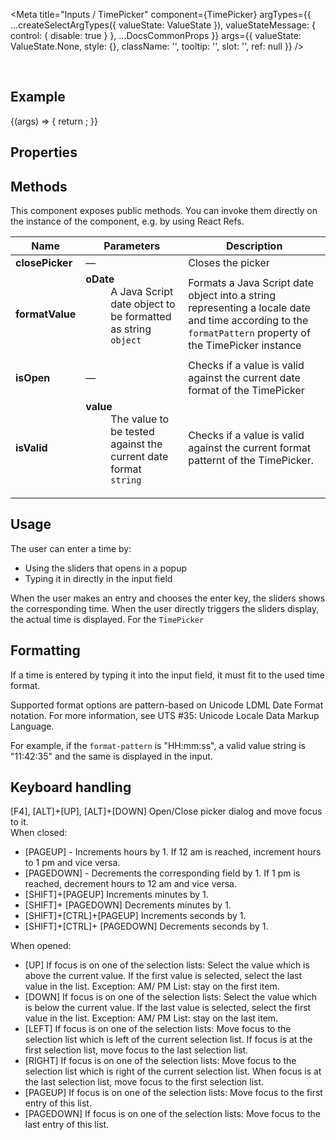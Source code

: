 
<Meta
  title="Inputs / TimePicker"
  component={TimePicker}
  argTypes={{
    ...createSelectArgTypes({ valueState: ValueState }),
    valueStateMessage: { control: { disable: true } },
    ...DocsCommonProps
  }}
  args={{
    valueState: ValueState.None,
    style: {},
    className: '',
    tooltip: '',
    slot: '',
    ref: null
  }}
/>

<DocsHeader />

<br />

## Example

<Canvas>
  <Story name="Default">
    {(args) => {
      return <TimePicker {...args} />;
    }}
  </Story>
</Canvas>

## Properties

<ArgsTable story="." />

## Methods

This component exposes public methods. You can invoke them directly on the instance of the component, e.g. by using React Refs.

| Name            | Parameters                                                                                                                                                           | Description                                                                                                                                                         |
| --------------- | -------------------------------------------------------------------------------------------------------------------------------------------------------------------- | ------------------------------------------------------------------------------------------------------------------------------------------------------------------- |
| **closePicker** | &mdash;                                                                                                                                                              | Closes the picker                                                                                                                                                   |
| **formatValue** | <dl><dt className="methodText">**oDate**</dt><dd className="methodText">A Java Script date object to be formatted as string</dd><dd><code>object</code></dd></dl>    | Formats a Java Script date object into a string representing a locale date and time according to the <code>formatPattern</code> property of the TimePicker instance |
| **isOpen**      | &mdash;                                                                                                                                                              | Checks if a value is valid against the current date format of the TimePicker                                                                                        |
| **isValid**     | <dl><dt className="methodText">**value**</dt><dd className="methodText">The value to be tested against the current date format</dd><dd><code>string</code></dd></dl> | Checks if a value is valid against the current format patternt of the TimePicker.                                                                                   |

## Usage

The user can enter a time by:

- Using the sliders that opens in a popup
- Typing it in directly in the input field

When the user makes an entry and chooses the enter key, the sliders shows the corresponding time. When the user directly triggers the sliders display, the actual time is displayed. For the `TimePicker`

## Formatting

If a time is entered by typing it into the input field, it must fit to the used time format.

Supported format options are pattern-based on Unicode LDML Date Format notation. For more information, see <ui5-link target="_blank" href="http://unicode.org/reports/tr35/#Date_Field_Symbol_Table" class="api-table-content-cell-link">UTS #35: Unicode Locale Data Markup Language</ui5-link>.

For example, if the `format-pattern` is "HH:mm:ss", a valid value string is "11:42:35" and the same is displayed in the input.

## Keyboard handling

\[F4\], \[ALT\]+\[UP\], \[ALT\]+\[DOWN\] Open/Close picker dialog and move focus to it.  
When closed:

- \[PAGEUP\] - Increments hours by 1. If 12 am is reached, increment hours to 1 pm and vice versa.
- \[PAGEDOWN\] - Decrements the corresponding field by 1. If 1 pm is reached, decrement hours to 12 am and vice versa.
- \[SHIFT\]+\[PAGEUP\] Increments minutes by 1.
- \[SHIFT\]+ \[PAGEDOWN\] Decrements minutes by 1.
- \[SHIFT\]+\[CTRL\]+\[PAGEUP\] Increments seconds by 1.
- \[SHIFT\]+\[CTRL\]+ \[PAGEDOWN\] Decrements seconds by 1.

When opened:

- \[UP\] If focus is on one of the selection lists: Select the value which is above the current value. If the first value is selected, select the last value in the list. Exception: AM/ PM List: stay on the first item.
- \[DOWN\] If focus is on one of the selection lists: Select the value which is below the current value. If the last value is selected, select the first value in the list. Exception: AM/ PM List: stay on the last item.
- \[LEFT\] If focus is on one of the selection lists: Move focus to the selection list which is left of the current selection list. If focus is at the first selection list, move focus to the last selection list.
- \[RIGHT\] If focus is on one of the selection lists: Move focus to the selection list which is right of the current selection list. When focus is at the last selection list, move focus to the first selection list.
- \[PAGEUP\] If focus is on one of the selection lists: Move focus to the first entry of this list.
- \[PAGEDOWN\] If focus is on one of the selection lists: Move focus to the last entry of this list.
